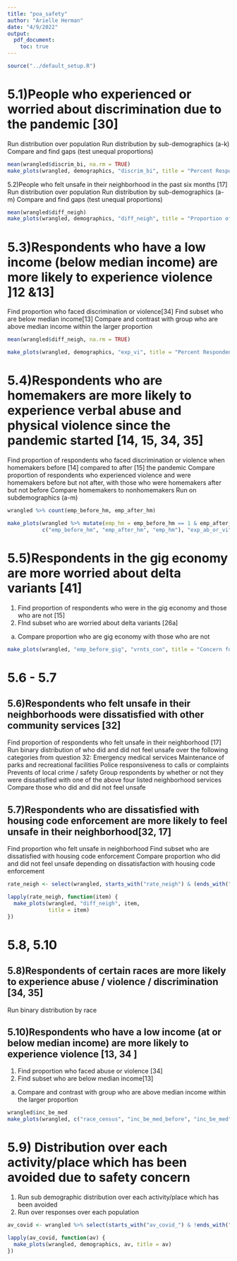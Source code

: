 ```yaml
---
title: "poa_safety"
author: "Arielle Herman"
date: "4/9/2022"
output:
  pdf_document:
    toc: true
---
```


```r
source("../default_setup.R")
```

# 5.1)People who experienced or worried about discrimination due to the pandemic [30]

Run distribution over population
Run distribution by sub-demographics (a-k)
Compare and find gaps (test unequal proportions)

```r
mean(wrangled$discrim_bi, na.rm = TRUE)
make_plots(wrangled, demographics, "discrim_bi", title = "Percent Respondents who experienced or\nworried about discrimination due to the pandemic")
```

5.2)People who felt unsafe in their neighborhood in the past six months [17]
Run distribution over population
Run distribution by sub-demographics (a-m)
Compare and find gaps (test unequal proportions)

```r
mean(wrangled$diff_neigh)
make_plots(wrangled, demographics, "diff_neigh", title = "Proportion of People who felt unsafe\nin their neighborhood")
```


# 5.3)Respondents who have a low income (below median income) are more likely to experience  violence ]12 &13]

Find proportion who faced discrimination or violence[34]
Find subset who are below median income[13]
Compare and contrast with group who are above median income within the larger proportion

```r
mean(wrangled$diff_neigh, na.rm = TRUE)

make_plots(wrangled, demographics, "exp_vi", title = "Percent Respondents Who experienced violence")
```

# 5.4)Respondents who are homemakers are more likely to experience verbal abuse and physical violence since the pandemic started [14, 15, 34, 35]

Find proportion of respondents who faced discrimination or violence when homemakers before [14] compared to after [15] the pandemic
Compare proportion of respondents who experienced violence and were homemakers before but not after, with those who were homemakers after but not before
Compare homemakers to nonhomemakers
Run on subdemographics (a-m)

```r
wrangled %>% count(emp_before_hm, emp_after_hm)

make_plots(wrangled %>% mutate(emp_hm = emp_before_hm == 1 & emp_after_hm == 1),
           c("emp_before_hm", "emp_after_hm", "emp_hm"), "exp_ab_or_vi", show = TRUE)
```

# 5.5)Respondents in the gig economy are more worried about delta variants [41]

1.	Find proportion of respondents who were in the gig economy and those who are not [15]
2.	FInd subset who are worried about delta variants [26a]
a.	Compare proportion who are gig economy with those who are not

```r
make_plots(wrangled, "emp_before_gig", "vrnts_con", title = "Concern for Delta Variants")
```
# 5.6 - 5.7

## 5.6)Respondents who felt unsafe in their neighborhoods were dissatisfied with other community services [32]

Find proportion of respondents who felt unsafe in their neighborhood [17]
Run binary distribution of who did and did not feel unsafe over the following categories from question 32:
Emergency medical services
Maintenance of parks and recreational facilities
Police responsiveness to calls or complaints
Prevents of local crime / safety
Group respondents by whether or not they were dissatisfied with one of the above four listed neighborhood services
Compare those who did and did not feel unsafe

## 5.7)Respondents who are dissatisfied with housing code enforcement are more likely to feel unsafe in their neighborhood[32, 17]

Find proportion who felt unsafe in neighborhood
Find subset who are dissatisfied with housing code enforcement
Compare proportion who did and did not feel unsafe depending on dissatisfaction with housing code enforcement


```r
rate_neigh <- select(wrangled, starts_with("rate_neigh") & (ends_with("good") | ends_with("bad"))) %>% colnames %>% sort

lapply(rate_neigh, function(item) {
  make_plots(wrangled, "diff_neigh", item,
             title = item)
})
```

# 5.8, 5.10

## 5.8)Respondents of certain races are more likely to experience abuse / violence / discrimination [34, 35]

Run binary distribution by race

## 5.10)Respondents who have a low income (at or below median income) are more likely to experience  violence [13, 34 ]

1.	Find proportion who faced abuse or violence [34]
2.	Find subset who are below median income[13]
a.	Compare and contrast with group who are above median income within the larger proportion

```r
wrangled$inc_be_med
make_plots(wrangled, c("race_census", "inc_be_med_before", "inc_be_med"), "exp_ab_or_vi", title = "Percent Respondents who Experienced\nViolence or Abuse due to COVID-19")
```


# 5.9) Distribution over each activity/place which has been avoided due to safety concern 

1.	Run sub demographic distribution over each activity/place which has been avoided 
2.	Run over responses over each population

```r
av_covid <- wrangled %>% select(starts_with("av_covid_") & !ends_with("text")) %>% colnames()

lapply(av_covid, function(av) {
  make_plots(wrangled, demographics, av, title = av)
})
```

